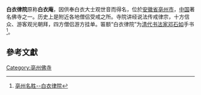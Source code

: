'''白衣律院'''原称'''白衣庵'''，因供奉白衣大士观世音而得名，位於[[安徽省|安徽省]][[亳州市|亳州市]]，[[中国|中国]]著名佛寺之一。历史上是附近各地僧侣受戒之所。寺院讲经说法传戒律宗，十方信众、游客观光朝拜，四方僧侣游方挂单。匾额“白衣律院”为[[清朝|清代]][[书法家|书法家]][[邓石如|邓石如]]手书<ref>[http://www.bzwm.org.cn/News/news_detail.asp?id=345&newsort=64 亳州名胜--白衣律院]{{dead link|date=2018年4月 |bot=InternetArchiveBot |fix-attempted=yes }}</ref>。

==參考文獻==
<div class="references-small">
<references></references>
</div>

{{Religion-buil-stub}}

[[Category:亳州佛寺|Category:亳州佛寺]]